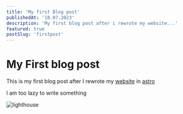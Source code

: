 ```yaml
---
title: 'My first Blog post'
publishedAt: '18.07.2023'
description: 'My first blog post after i rewrote my website...'
featured: true
postSlug: 'firstpost'
---
```



<GoBack />

# My First blog post

This is my first blog post after I rewrote my [website](https://wiktrek.xyz/) in
[astro](https://astro.build/)

I am too lazy to write something

![lighthouse](https://cdn.jsdelivr.net/gh/wiktrek/wiktrekxyz/data/images/firstpost/lighthouse.png)